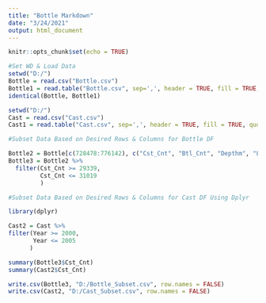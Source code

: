 ---
title: "Bottle Markdown"
date: "3/24/2021"
output: html_document
---

```{r setup, include=FALSE}
knitr::opts_chunk$set(echo = TRUE)
```

```{r}
#Set WD & Load Data
setwd("D:/")
Bottle = read.csv("Bottle.csv")
Bottle1 = read.table("Bottle.csv", sep=',', header = TRUE, fill = TRUE, quote="\"")
identical(Bottle, Bottle1)
```

```{r}
setwd("D:/")
Cast = read.csv("Cast.csv")
Cast1 = read.table("Cast.csv", sep=',', header = TRUE, fill = TRUE, quote="\"")
```

```{r}
#Subset Data Based on Desired Rows & Columns for Bottle DF

Bottle2 = Bottle[c(728478:776142), c("Cst_Cnt", "Btl_Cnt", "Depthm", "LightP", "PO4uM", "NO2uM", "NO3uM", "NH3uM")]
Bottle3 = Bottle2 %>%
  filter(Cst_Cnt >= 29339,
         Cst_Cnt <= 31019
         )
```

```{r}
#Subset Data Based on Desired Rows & Columns for Cast DF Using Dplyr

library(dplyr)

Cast2 = Cast %>% 
filter(Year >= 2000,
       Year <= 2005
      )
```

```{r}
summary(Bottle3$Cst_Cnt)
summary(Cast2$Cst_Cnt)
```

```{r}
write.csv(Bottle3, "D:/Bottle_Subset.csv", row.names = FALSE)
write.csv(Cast2, "D:/Cast_Subset.csv", row.names = FALSE)
```

